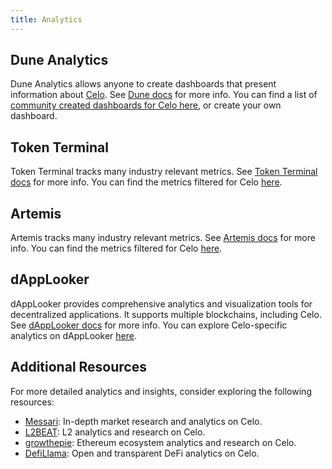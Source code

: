 ```yaml
---
title: Analytics
---
```



## Dune Analytics

Dune Analytics allows anyone to create dashboards that present information about <ColoredText>[Celo](https://dune.com/blockchains/celo)</ColoredText>. 
See [Dune docs](https://docs.dune.com/) for more info.
You can find a list of [community created dashboards for Celo here](https://dune.com/discover/content/relevant?q=blockchain%3A%27Celo%27&resource-type=dashboards), or create your own dashboard.

## Token Terminal

Token Terminal tracks many industry relevant metrics.
See [Token Terminal docs](https://docs.tokenterminal.com/) for more info.
You can find the metrics filtered for Celo <ColoredText>[here](https://tokenterminal.com/terminal/projects/celo)</ColoredText>.

## Artemis

Artemis tracks many industry relevant metrics.
See [Artemis docs](https://docs.artemis.xyz/) for more info.
You can find the metrics filtered for Celo <ColoredText>[here](https://app.artemis.xyz/project/celo)</ColoredText>.

## dAppLooker

dAppLooker provides comprehensive analytics and visualization tools for decentralized applications.
It supports multiple blockchains, including Celo.
See [dAppLooker docs](https://docs.dapplooker.com/) for more info.
You can explore Celo-specific analytics on dAppLooker <ColoredText>[here](https://dapplooker.com/analytics/celo)</ColoredText>.

## Additional Resources

For more detailed analytics and insights, consider exploring the following resources:
- <ColoredText>[Messari](https://messari.io/asset/celo)</ColoredText>: In-depth market research and analytics on Celo.
- <ColoredText>[L2BEAT](https://l2beat.com/scaling/projects/celo)</ColoredText>: L2 analytics and research on Celo.
- <ColoredText>[growthepie](https://www.growthepie.xyz/chains/celo)</ColoredText>: Ethereum ecosystem analytics and research on Celo.
- <ColoredText>[DefiLlama](https://defillama.com/chain/celo)</ColoredText>: Open and transparent DeFi analytics on Celo.
